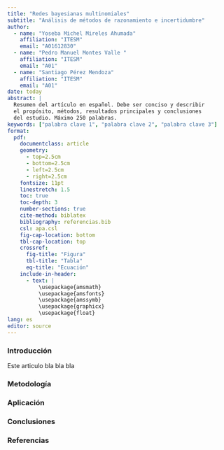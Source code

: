 ```yaml
---
title: "Redes bayesianas multinomiales"
subtitle: "Análisis de métodos de razonamiento e incertidumbre"
author:
  - name: "Yoseba Michel Mireles Ahumada"
    affiliation: "ITESM"
    email: "A01612830"
  - name: "Pedro Manuel Montes Valle " 
    affiliation: "ITESM"
    email: "A01"
  - name: "Santiago Pérez Mendoza"
    affiliation: "ITESM"
    email: "A01"
date: today
abstract: |
  Resumen del artículo en español. Debe ser conciso y describir 
  el propósito, métodos, resultados principales y conclusiones 
  del estudio. Máximo 250 palabras.
keywords: ["palabra clave 1", "palabra clave 2", "palabra clave 3"]
format:
  pdf:
    documentclass: article
    geometry:
      - top=2.5cm
      - bottom=2.5cm
      - left=2.5cm
      - right=2.5cm
    fontsize: 11pt
    linestretch: 1.5
    toc: true
    toc-depth: 3
    number-sections: true
    cite-method: biblatex
    bibliography: referencias.bib
    csl: apa.csl
    fig-cap-location: bottom
    tbl-cap-location: top
    crossref:
      fig-title: "Figura"
      tbl-title: "Tabla"
      eq-title: "Ecuación"
    include-in-header:
      - text: |
          \usepackage{amsmath}
          \usepackage{amsfonts}
          \usepackage{amssymb}
          \usepackage{graphicx}
          \usepackage{float}
lang: es
editor: source
---
```


### Introducción
Este articulo bla bla bla

### Metodología


### Aplicación


### Conclusiones


### Referencias